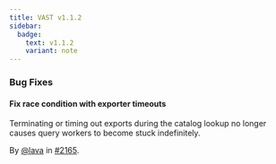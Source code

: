 ```yaml
---
title: VAST v1.1.2
sidebar:
  badge:
    text: v1.1.2
    variant: note
---
```


### Bug Fixes

#### Fix race condition with exporter timeouts

Terminating or timing out exports during the catalog lookup no longer causes
query workers to become stuck indefinitely.

By [@lava](https://github.com/lava) in [#2165](https://github.com/tenzir/tenzir/pull/2165).
